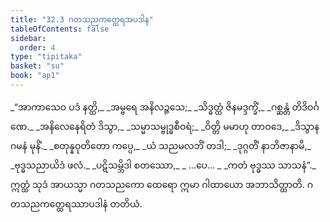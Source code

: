 ```yaml
---
title: "32.3 ဂတသညကတ္ထေရအပဒါန"
tableOfContents: false
sidebar:
  order: 4
type: "tipitaka"
basket: "su"
book: "ap1"
---
```



<DynamicBreadcrumb />

<Division number="10" book="ap1">

<Paragraph number="3519" type="verses" book="ap1">
_“အာကာသေဝ ပဒံ နတ္ထိ,_  
_အမ္ဗရေ အနိလဉ္ဇသေ;_  
_သိဒ္ဓတ္ထံ ဇိနမဒ္ဒက္ခိံ,_  
_ဂစ္ဆန္တံ တိဒိဝင်္ဂဏေ._  

</Paragraph>

</Division>
<Division number="11" book="ap1">

<Paragraph number="3520" type="verses" book="ap1">
_အနိလေနေရိတံ ဒိသွာ,_  
_သမ္မာသမ္ဗုဒ္ဓစီဝရံ;_  
_ဝိတ္တိ မမာဟု တာဝဒေ,_  
_ဒိသွာန ဂမနံ မုနိံ._  

</Paragraph>

</Division>
<Division number="12" book="ap1">

<Paragraph number="3521" type="verses" book="ap1">
_စတုန္နဝုတိတော ကပ္ပေ,_  
_ယံ သညမလဘိံ တဒါ;_  
_ဒုဂ္ဂတိံ နာဘိဇာနာမိ,_  
_ဗုဒ္ဓသညာယိဒံ ဖလံ._  

</Paragraph>

</Division>
<Division number="13" book="ap1">

<Paragraph number="3522" type="verses" book="ap1">
_ပဋိသမ္ဘိဒါ စတဿော,_  
_ …ပေ… _  
_ကတံ ဗုဒ္ဓဿ သာသနံ”._  

</Paragraph>

<Paragraph number="3523" book="ap1">
ဣတ္ထံ သုဒံ အာယသ္မာ ဂတသညကော ထေရော ဣမာ ဂါထာယော အဘာသိတ္ထာတိ.

</Paragraph>
</Division>

<Paragraph number="3524" type="center" book="ap1">
ဂတသညကတ္ထေရဿာပဒါနံ တတိယံ.
</Paragraph>